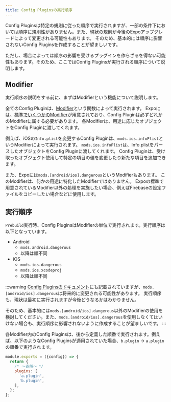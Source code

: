 ```yaml
---
title: Config Pluginsの実行順序
---
```


Config Pluginsは特定の規則に従った順序で実行されますが、一部の条件下においては順序に規則性がありません。また、現状の規則が今後のExpoアップグレードによって変更される可能性もあります。
そのため、基本的には順序に影響されないConfig Pluginsを作成することが望ましいです。

ただし、場合によっては順序の影響を受けるプラグインを作らざるを得ない可能性もあります。そのため、ここではConfig Pluginsが実行される順序について説明します。

## Modifier

実行順序の説明をする前に、まずはModifierという機能について説明します。

全てのConfig Pluginは、[Modifier](https://docs.expo.dev/guides/config-plugins/#what-are-mods)という関数によって実行されます。
Expoには、[標準でいくつかのModifier](https://docs.expo.dev/guides/config-plugins/#default-mods)が用意されており、Config Pluginは必ずどれかのModifierに属する必要があります。
各Modifierは、用途に応じたオブジェクトをConfig Pluginに渡してくれます。

例えば、iOSの`Info.plist`を変更するConfig Pluginは、`mods.ios.infoPlist`というModifierによって実行されます。
`mods.ios.infoPlist`は、Info.plistをパースしたオブジェクトをConfig Pluginに渡してくれます。
Config Pluginは、受け取ったオブジェクト使用して特定の項目の値を変更したり新たな項目を追加できます。

また、Expoには`mods.[android/ios].dangerous`というModifierもあります。
このModifierは、何かの用途に特化したModifierではありません。
Expoの標準で用意されているModifier以外の処理を実施したい場合、例えばFirebaseの設定ファイルをコピーしたい場合などに使用します。

## 実行順序

`Prebuild`実行時、Config PluginsはModifierの単位で実行されます。実行順序は以下となっています。

- Android
  - `mods.android.dangerous`
  - 以降は順不同
- iOS
  - `mods.ios.dangerous`
  - `mods.ios.xcodeproj`
  - 以降は順不同

:::warning
[Config Pluginsのドキュメント](https://docs.expo.dev/guides/config-plugins/#experimental-functionality)にも記載されていますが、`mods.[android/ios].dangerous`は将来的に変更される可能性があります。
実行順序も、現状は最初に実行されますが今後どうなるかはわかりません。

そのため、基本的には`mods.[android/ios].dangerous`以外のModifierの使用を検討してください。また、`mods.[android/ios].dangerous`を使用しなくてはいけない場合も、実行順序に影響されないように作成することが望ましいです。
:::

各Modifier内のConfig Pluginsは、後から定義した順番で実行されます。例えば、以下のようなConfig Pluginsが適用されていた場合、`b.plugin` → `a.plugin`の順番で実行されます。

```javascript title=app.config.js
module.exports = ({config}) => {
  return {
    /* ～省略～ */
    plugins: [
      'a.plugin',
      'b.plugin',
    ],
  };
};
```
